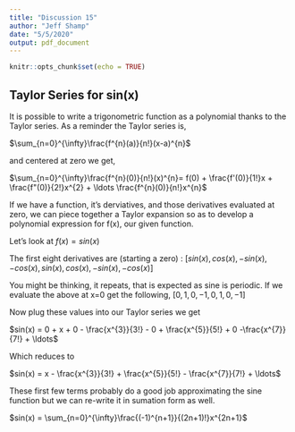 ```yaml
---
title: "Discussion 15"
author: "Jeff Shamp"
date: "5/5/2020"
output: pdf_document
---
```


```r
knitr::opts_chunk$set(echo = TRUE)
```

## Taylor Series for sin(x)

It is possible to write a trigonometric function as a polynomial thanks to the Taylor series. As a reminder the Taylor series is, 

 $\sum_{n=0}^{\infty}\frac{f^{n}(a)}{n!}(x-a)^{n}$
 
 and centered at zero we get, 
 
 $\sum_{n=0}^{\infty}\frac{f^{n}(0)}{n!}(x)^{n}= f(0) + \frac{f'(0)}{1!}x + \frac{f"(0)}{2!}x^{2} + \ldots \frac{f^{n}(0)}{n!}x^{n}$


If we have a function, it's derviatives, and those derivatives evaluated at zero, we can piece together a Taylor expansion so as to develop a polynomial expression for f(x), our given function. 

Let's look at $f(x) = sin(x)$


The first eight derivatives are (starting a zero) : $[sin(x), cos(x), -sin(x), -cos(x), sin(x), cos(x), -sin(x), -cos(x)]$

You might be thinking, it repeats, that is expected as sine is periodic. If we evaluate the above at x=0 get the following, 
$[0,1,0,-1,0,1,0,-1]$

Now plug these values into our Taylor series we get

$sin(x) = 0 + x + 0 - \frac{x^{3}}{3!} - 0 + \frac{x^{5}}{5!} + 0 -\frac{x^{7}}{7!} + \ldots$

Which reduces to 

$sin(x) =  x - \frac{x^{3}}{3!} + \frac{x^{5}}{5!} - \frac{x^{7}}{7!} + \ldots$

These first few terms probably do a good job approximating the sine function but we can re-write it in sumation form as well.

$sin(x) = \sum_{n=0}^{\infty}\frac{(-1)^{n+1}}{(2n+1)!}x^{2n+1}$











